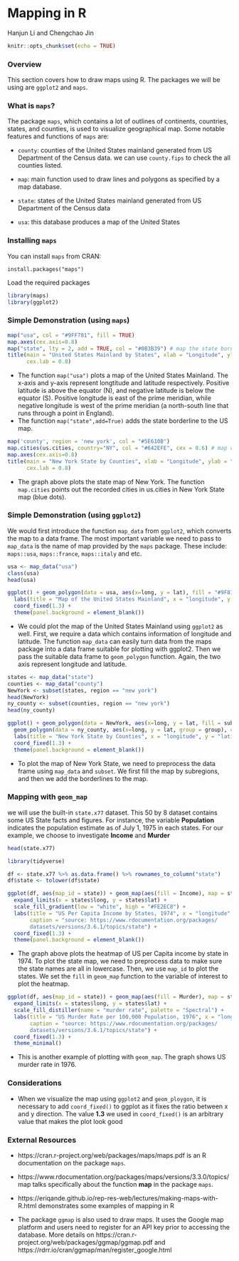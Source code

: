 # Mapping in R

Hanjun Li and Chengchao Jin

```r
knitr::opts_chunk$set(echo = TRUE)
```

### Overview
This section covers how to draw maps using R. The packages we will be using are `ggplot2` and `maps`. 

### What is `maps`?
The package `maps`, which contains a lot of outlines of continents, countries, states, and counties, is used to visualize geographical map. Some notable features and functions of `maps` are:


* `county`: counties of the United States mainland generated from US Department of the Census data. we can use `county.fips` to check the all counties listed.  

* `map`: main function used to draw lines and polygons as specified by a map database.  

* `state`: states of the United States mainland generated from US Department of the Census data  

* `usa`: this database produces a map of the United States


### Installing `maps`

You can install `maps` from CRAN:
```
install.packages("maps")
```
Load the required packages
```r
library(maps)
library(ggplot2)
```

### Simple Demonstration (using `maps`)
```r
map("usa", col = "#9FF781", fill = TRUE)
map.axes(cex.axis=0.8) 
map("state", lty = 2, add = TRUE, col = "#0B3B39") # map the state borderline to the US map
title(main = "United States Mainland by States", xlab = "Longitude", ylab = "Latitude",
      cex.lab = 0.8)
```

* The function `map("usa")` plots a map of the United States Mainland. The x-axis and y-axis represent longtitude and latitude respectively. Positive latitude is above the equator (N), and negative latitude is below the equator (S). Positive longitude is east of the prime meridian, while negative longitude is west of the prime meridian (a north-south line that runs through a point in England).
* The function `map("state",add=True)` adds the state borderline to the US map.

```r
map('county', region = 'new york', col = "#5E610B")
map.cities(us.cities, country="NY", col = "#642EFE", cex = 0.6) # map cities recorded in us.cities to NY State
map.axes(cex.axis=0.8) 
title(main = "New York State by Counties", xlab = "Longitude", ylab = "Latitude",
      cex.lab = 0.8)
```

* The graph above plots the state map of New York. The function `map.cities` points out the recorded cities in us.cities in New York State map (blue dots).

### Simple Demonstration (using `ggplot2`)

We would first introduce the function `map_data` from `ggplot2`, which converts the map to a data frame. The most important variable we need to pass to `map_data` is the name of map provided by the `maps` package. These include: `maps::usa`, `maps::france`, `maps::italy` and etc.  
```r
usa <- map_data("usa")
class(usa)
head(usa)
```


```r
ggplot() + geom_polygon(data = usa, aes(x=long, y = lat), fill = "#9F81F7") + 
  labs(title = "Map of the United States Mainland", x = "longitude", y = "latitude") +
  coord_fixed(1.3) +
  theme(panel.background = element_blank())
```

* We could plot the map of the United States Mainland using `ggplot2` as well. First, we require a data which contains information of longitude and latitude. The function `map_data` can easily turn data from the maps package into a data frame suitable for plotting with ggplot2. Then we pass the suitable data frame to `geom_polygon` function. Again, the two axis represent longitude and latitude.

```r
states <- map_data("state")
counties <- map_data("county")
NewYork <- subset(states, region == "new york")
head(NewYork)
ny_county <- subset(counties, region == "new york")
head(ny_county)
```

```r
ggplot() + geom_polygon(data = NewYork, aes(x=long, y = lat, fill = subregion)) +
  geom_polygon(data = ny_county, aes(x=long, y = lat, group = group), color = "white", fill = NA) +
  labs(title = "New York State by Counties", x = "longitude", y = "latitude") +
  coord_fixed(1.3) +
  theme(panel.background = element_blank())
```

* To plot the map of New York State, we need to preprocess the data frame using `map_data` and `subset`. We first fill the map by subregions, and then we add the borderlines to the map.

### Mapping with `geom_map`
we will use the built-in `state.x77` dataset. This 50 by 8 dataset contains some US State facts and figures. For instance, the variable **Population** indicates the population estimate as of July 1, 1975 in each states. For our example, we choose to investigate **Income** and **Murder**
```r
head(state.x77)
```


```r
library(tidyverse)

df <- state.x77 %>% as.data.frame() %>% rownames_to_column("state")
df$state <- tolower(df$state)

ggplot(df, aes(map_id = state)) + geom_map(aes(fill = Income), map = states) +
  expand_limits(x = states$long, y = states$lat) +
  scale_fill_gradient(low = "white", high = "#FE2EC8") +
  labs(title = "US Per Capita Income by States, 1974", x = "longitude", y = "latitude",
       caption = "source: https://www.rdocumentation.org/packages/
       datasets/versions/3.6.1/topics/state") +
  coord_fixed(1.3) +
  theme(panel.background = element_blank())
```

* The graph above plots the heatmap of US per Capita income by state in 1974. To plot the state map, we need to preprocess data to make sure the state names are all in lowercase. Then, we use `map_id` to plot the states. We set the `fill` in `geom_map` function to the variable of interest to plot the heatmap. 

```r
ggplot(df, aes(map_id = state)) + geom_map(aes(fill = Murder), map = states, col = "white") +
  expand_limits(x = states$long, y = states$lat) +
  scale_fill_distiller(name = "murder rate", palette = "Spectral") +
  labs(title = "US Murder Rate per 100,000 Population, 1976", x = "longitude", y = "latitude",
       caption = "source: https://www.rdocumentation.org/packages/
       datasets/versions/3.6.1/topics/state") +
  coord_fixed(1.3) +
  theme_minimal()
```

* This is another example of plotting with `geom_map`. The graph shows US murder rate in 1976.


### Considerations

* When we visualize the map using `ggplot2` and `geom_ploygon`, it is necessary to add `coord_fixed()` to ggplot as it fixes the ratio between x and y direction. The value **1.3** we used in `coord_fixed()` is an arbitrary value that makes the plot look good


### External Resources

* https://cran.r-project.org/web/packages/maps/maps.pdf is an R documentation on the package `maps`.

* https://www.rdocumentation.org/packages/maps/versions/3.3.0/topics/map talks specifically about the function **map** in the package `maps`.

* https://eriqande.github.io/rep-res-web/lectures/making-maps-with-R.html demonstrates some examples of mapping in R

* The package `ggmap` is also used to draw maps. It uses the Google map platform and users need to register for an API key prior to accessing the database. More details on https://cran.r-project.org/web/packages/ggmap/ggmap.pdf and https://rdrr.io/cran/ggmap/man/register_google.html